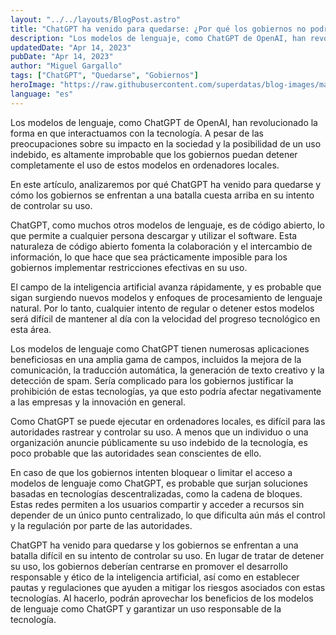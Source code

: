 ```yaml
---
layout: "../../layouts/BlogPost.astro"
title: "ChatGPT ha venido para quedarse: ¿Por qué los gobiernos no podrán ganar la batalla?"
description: "Los modelos de lenguaje, como ChatGPT de OpenAI, han revolucionado la forma en que interactuamos con la tecnología. A pesar de las preocupaciones sobre su impacto en la sociedad y la posibilidad de un uso indebido, es altamente improbable que los gobiernos puedan detener completamente el uso de estos modelos en ordenadores locales. En este artículo, analizaremos por qué ChatGPT ha venido para quedarse y cómo los gobiernos se enfrentan a una batalla cuesta arriba en su intento de controlar su uso."
updatedDate: "Apr 14, 2023"
pubDate: "Apr 14, 2023"
author: "Miguel Gargallo"
tags: ["ChatGPT", "Quedarse", "Gobiernos"]
heroImage: "https://raw.githubusercontent.com/superdatas/blog-images/main/ai-advancement-science.png"
language: "es"
---
```


Los modelos de lenguaje, como ChatGPT de OpenAI, han revolucionado la forma en que interactuamos con la tecnología. A pesar de las preocupaciones sobre su impacto en la sociedad y la posibilidad de un uso indebido, es altamente improbable que los gobiernos puedan detener completamente el uso de estos modelos en ordenadores locales.

En este artículo, analizaremos por qué ChatGPT ha venido para quedarse y cómo los gobiernos se enfrentan a una batalla cuesta arriba en su intento de controlar su uso.

ChatGPT, como muchos otros modelos de lenguaje, es de código abierto, lo que permite a cualquier persona descargar y utilizar el software. Esta naturaleza de código abierto fomenta la colaboración y el intercambio de información, lo que hace que sea prácticamente imposible para los gobiernos implementar restricciones efectivas en su uso.

El campo de la inteligencia artificial avanza rápidamente, y es probable que sigan surgiendo nuevos modelos y enfoques de procesamiento de lenguaje natural. Por lo tanto, cualquier intento de regular o detener estos modelos será difícil de mantener al día con la velocidad del progreso tecnológico en esta área.

Los modelos de lenguaje como ChatGPT tienen numerosas aplicaciones beneficiosas en una amplia gama de campos, incluidos la mejora de la comunicación, la traducción automática, la generación de texto creativo y la detección de spam. Sería complicado para los gobiernos justificar la prohibición de estas tecnologías, ya que esto podría afectar negativamente a las empresas y la innovación en general.

Como ChatGPT se puede ejecutar en ordenadores locales, es difícil para las autoridades rastrear y controlar su uso. A menos que un individuo o una organización anuncie públicamente su uso indebido de la tecnología, es poco probable que las autoridades sean conscientes de ello.

En caso de que los gobiernos intenten bloquear o limitar el acceso a modelos de lenguaje como ChatGPT, es probable que surjan soluciones basadas en tecnologías descentralizadas, como la cadena de bloques. Estas redes permiten a los usuarios compartir y acceder a recursos sin depender de un único punto centralizado, lo que dificulta aún más el control y la regulación por parte de las autoridades.

ChatGPT ha venido para quedarse y los gobiernos se enfrentan a una batalla difícil en su intento de controlar su uso. En lugar de tratar de detener su uso, los gobiernos deberían centrarse en promover el desarrollo responsable y ético de la inteligencia artificial, así como en establecer pautas y regulaciones que ayuden a mitigar los riesgos asociados con estas tecnologías. Al hacerlo, podrán aprovechar los beneficios de los modelos de lenguaje como ChatGPT y garantizar un uso responsable de la tecnología.